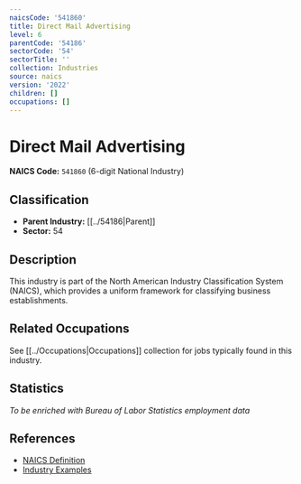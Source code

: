 ```yaml
---
naicsCode: '541860'
title: Direct Mail Advertising
level: 6
parentCode: '54186'
sectorCode: '54'
sectorTitle: ''
collection: Industries
source: naics
version: '2022'
children: []
occupations: []
---
```

# Direct Mail Advertising

**NAICS Code:** `541860` (6-digit National Industry)

## Classification

- **Parent Industry:** [[../54186|Parent]]
- **Sector:** 54

## Description

This industry is part of the North American Industry Classification System (NAICS), which provides a uniform framework for classifying business establishments.

## Related Occupations

See [[../Occupations|Occupations]] collection for jobs typically found in this industry.

## Statistics

*To be enriched with Bureau of Labor Statistics employment data*

## References

- [NAICS Definition](https://www.census.gov/naics/)
- [Industry Examples](https://www.census.gov/naics/2022NAICS/)

